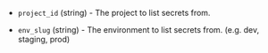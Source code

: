 <!-- Code generated from the comments of the Config struct in datasource/secrets/data.go; DO NOT EDIT MANUALLY -->

- `project_id` (string) - The project to list secrets from.

- `env_slug` (string) - The environment to list secrets from. (e.g. dev, staging, prod)

<!-- End of code generated from the comments of the Config struct in datasource/secrets/data.go; -->
